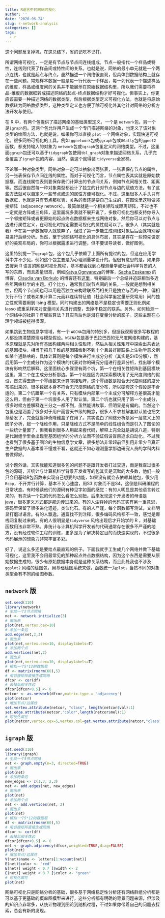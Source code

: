 ```yaml
---
title: R语言中的网络可视化
author: ''
date: '2020-06-24'
slug: r-network-analysis
categories: []
tags:
  - r
---
```


这个问题反复掉坑，在这总结下，省的记吃不记打。

所谓网络可视化，一定是有节点与节点间连线组成，节点一般指代一个样品或特性，连线则代表了样品间或特性间的关系。也就是说，网络的最小单元就是一个两点连线，也就是起点与终点，虽然描述一个网络很直观，但具体到数据结构上就存在一些问题。常规样本数据一般是每一行代表一个样品，每一列代表一个描述样品的维度，样品或维度间的关系并不能展示在原始数据结构里，所以我们需要将样品-维度的数据框转成描述网络的起点-终点数据结构才好可视化。但事实上，你更应该需要一种描述网络的数据类型，然后根据类型定义可视化方法，也就是将原始数据转为网络数据类型，这种类型定义也方便了除可视化外其他针对网络的分析方法开发与使用。

在 R 中，有两个包提供了描述网络的基础类型定义，一个是 `network`包，另一个是`igraph`包。这两个包允许用户生成一个专门描述网络的对象，也定义了该对象类型的绘图方法，也就是说，如果你可以直接 `plot` 一个网络对象，实现快速可视化。很多网络可视化的工具，例如 `ggnetwork`包或`ggraph`包或`GGally`包的`ggnet2`函数，都支持输入的对象为 `network`包或`igraph`包里定义的网络类型。不过，这里面`ggraph`包还可以基于`tidygraph`包使用`tbl_graph`对象来描述网络关系，几乎完全覆盖了`igraph`包的内容，当然，装这个就得装 `tidyverse`全家桶。

不论哪一种对象类型，网络对象一定可以抽象出两张表，一张表保存节点的属性，另一张表保存节点间连线的属性。而对于可视化而言，节点属性表其实就是原始数据框，而连线属性表则要保存我们计算出的节点间关系，例如节点间相关性、距离等。然后很自然每一种对象类型都设计了独立的针对节点与边的赋值方法，有了这些方法就可以自定义一些节点或边的属性方便可视化。不过，这里很多人手头只有数据框，也就是只有节点那张表，关系的表还是要自己生成的，在图论里这叫做邻接矩阵（adjacency network）。最简单就是一个相关矩阵或距离矩阵，不过也不一定就是方阵或三角阵，这里面坑多我就不展开说了，多数可视化包都支持你导入一个邻接矩阵或者更原始的起点终点数据框来生成网络对象，然后你可以对节点与边进行属性定义，在可视化时指定需要可视化的属性就可以了。很多人（其实就是我）卡在第一步数据导入就放弃了，但过了第一步能生成网络对象后后面就特别容易进行后续分析。当然，至于说网络可视化的具体布局，其实是存在一些预先设定好的美观布局的，你可以根据需求进行调整，但不要误导读者，做好图例。

这里特别提一下`qgraph`包，这个包几乎依赖了上面所有提过的包，但这在应用学科中并不少见，例如这个包主要是为心理测量学设计的。但很有意思的是，如果你去搜索 R 语言的网络可视化教程，基本都会找到心理测量学或社会科学背景的人写的东西，而且质量很高，例如[Katya Ognyanova](https://kateto.net)的博客，[Sacha Epskamp](http://sachaepskamp.com/) 的博客，[Claudia van Borkulo](https://cvborkulo.com) 的博客还有[这里](https://psych-networks.com/)，特别最后一个总结并追踪相当多近些年网络科学的主题。打个比方，通常我们说节点间的关系，一般就是想到相关性，但两个节点间也可以用是否独立来构建联系而相关只是独立与否的一种，偏相关行不行？或者如果计算二元而非连续特征值（社会科学里定量研究常用）间的独立性就需要用到 Ising 模型。同时构建出的网络是不是稳定也需要正则化例如 lasso 或重采样来对变量间关系进行调整，去掉不稳定的联系。另外，如何检测一个网络中的社群？有哪些算法？其实背后也是潜在变量分析的影子，这些主题在心理学领域被挖得很深。

如果跳到生物信息学领域，有一个 `WGCNA`包用的特别多，但据我观察很多写教程的人都没搞清楚原理与模型假设。`WGCNA`包是基于巴拉巴西的无尺度网络构建的，基本原理就是先对所有基因构建两两相关性矩阵，然后从相关性矩阵中探索出共表达的基因模块，相当于把几千维的基因降维到不到十个且最好能联系上生物学意义例如某个通路啥的，具体计算则是每个模块进行主成分分析（其实是SVD分解），然后用第一个主成分作为这个模块的代表对你的研究分组进行差异分析，找出哪个模块有影响然后解释。这里面核心步骤里有两个坑，第一个在相关性矩阵到基因模块这里，第二个在主成分分析那边。第一个坑是因为其探索模块用了无尺度网络的假设，首先得去选一个幂级数来计算邻接矩阵，这个幂级数是拟合无尺度网络的度分布搞出来的，很多数据本身不符合无尺度网络的度分布，所以硬套这个假设是不合适的。第二个坑跟第一个有关系，只有模块内部第一个主成分可解释方差很高才能这么用，但由于第一个坑很多人用了默认值，第二个坑也就只用了第一个主成分，很多时候方差解释连三分之一都不到，虽然能讲故事，但明显是有偏的。当然这个包里也是涵盖了很多对于用户而言天书级的概念，很多人不求甚解套默认值也把文章给发了，完全就当神奇降维盒子在用了。其实说白了网络分析是另一层意义上的因子分析，起一个降维作用，只是降维方式不是简单的线性组合而是引入了图论的一些统计量罢了，但我看到很多人用起来套代码，解释上完全就是胡说八道，特别是代谢组学里会出现套基因组学的分析方法而不验证假设盲目追求自动化。不过我也看到了很多基于图论的生物信息学文章，很多想法非常超前但引用非常少且真正生产数据的人基本看不懂或不看，这就还不如心理测量学那边研究人员的学科内科普做得好。

说个题外话，其实我能知道很多包的问题不是跟开发者打过交道，而是我查过很多包的源码，非统计与计算机科学背景开发者写的包其实是沉默的大多数，他们一般只会用基础R包函数来实现自己想要的功能，如果没有就会去依赖其他包，很少用 `Rcpp`，不开并行计算，基本不关心速度，用S3 对象而不是S4，这倒是科研编程的日常状态。有时候读他们的源码有种见字如面的感觉：有的人明显是其他语言转过来的，有次读一个包的代码怎么看怎么别扭，后来发现这个开发者的母语是 java，很多定义方式都是那边传过来的。有的人注释掉的代码其实有另一重意思，源码里保留了很多进化遗迹，类似化石。有的人严谨，每个函数都写测试，文档明显打磨过语言。有的人飘逸，通篇找不到注释，很多编码风格都不一致，感觉是爆栈网复制过来的。有的人很明显是`tidyverse` 风格出现后才开始学的 R ，对基础函数用法非常不熟。非统计与计算机科学开发者的代码通常存在很多不严谨的地方，没有经过软件工程的训练，更多是为了解决特定目的而快速实现的，不过很多代码展示的想象力非常丰富多彩。

好了，说这么多还是要给点最直观的例子。下面我就手工生成几个网络并做下基础可视化，这里我不会用最常见的那种起点终点数据结构，因为这个东西是需要从原始数据生成的，很少有原始数据本身就是这种关系结构，而且此处我也不涉及 `ggplot2` 风格的绘图包，用基础绘图系统来做，函数统一为`plot`，当然不同的对象类型会有不同的绘图参数。

## `network` 版

```r
set.seed(110)
library(network)
# 生成一个3节点网络
net <- network.initialize(3)
# 画出来
plot(net,vertex.cex=10)
# 添加一条边
add.edge(net,2,3) 
# 画出来
plot(net,vertex.cex=10, displaylabels=T)
# 添加两个点
add.vertices(net,2)
# 画出来
plot(net,vertex.cex=10, displaylabels=T)
# 模拟一个5*12的数据框
df <- matrix(rnorm(60),5)
# 用邻接矩阵直接生成网络
dfcor <- cor(df)
# 去掉低相关性边
dfcor[dfcor<0.5] <- 0
netcor <- as.network(dfcor,matrix.type = 'adjacency')
plot(netcor)
# 增加节点/边属性
set.vertex.attribute(netcor, "class", length(netcor$val):1)
set.edge.attribute(netcor,"color",length(netcor$mel):1)
# 可视化属性
plot(netcor,vertex.cex=5,vertex.col=get.vertex.attribute(netcor,"class"),edge.col=get.edge.attribute(netcor,'color'))
```

## `igraph` 版

```r
set.seed(110)
library(igraph)
# 生成一个3节点网络
net <- graph.empty(n=3, directed=TRUE)
# 画出来
plot(net)
# 添加两条边
new_edges <- c(1,3, 2,3)
net <- add.edges(net, new_edges)
# 画出来
plot(net)
# 添加两个点
net <- add.vertices(net, 2)
# 画出来
plot(net)
# 模拟一个5*12的数据框
df <- matrix(rnorm(60),5)
# 用邻接矩阵直接生成网络
dfcor <- cor(df)
# 去掉低相关性边
dfcor[dfcor<0.5] <- 0
net <- graph.adjacency(dfcor,weighted=TRUE,diag=FALSE)
plot(net)
# 增加节点/边属性
V(net)$name <- letters[1:vcount(net)]
E(net)$color <- "red"
E(net)[ weight < 0.7 ]$width <- 2
E(net)[ weight < 0.7 ]$color <- "green"
# 可视化属性
plot(net)
```

网络可视化只是网络分析的基础，很多基于网络稳定性分析还有网络群组分析都是可以基于更基础的概率图模型来进行，这些分析都有明确的背景问题来源，但涉及的知识点非常多，从统计物理到图论到随机过程，不过如果你带着自己的问题去探索，总会有新的发现。